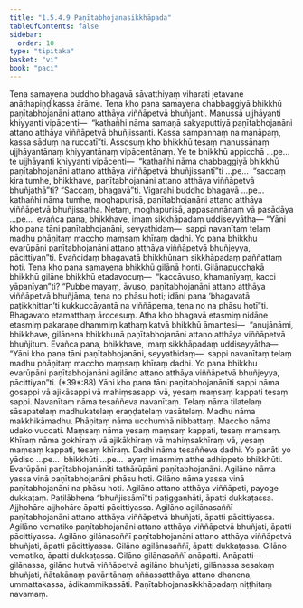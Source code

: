 ```yaml
---
title: "1.5.4.9 Paṇītabhojanasikkhāpada"
tableOfContents: false
sidebar:
  order: 10
type: "tipitaka"
basket: "vi"
book: "paci"
---
```



<DynamicBreadcrumb />

<Division number="257" book="paci">

<Paragraph number="824" book="paci">
Tena samayena buddho bhagavā sāvatthiyaṃ viharati jetavane anāthapiṇḍikassa ārāme. Tena kho pana samayena chabbaggiyā bhikkhū paṇītabhojanāni attano atthāya viññāpetvā bhuñjanti. Manussā ujjhāyanti khiyyanti vipācenti—  “kathañhi nāma samaṇā sakyaputtiyā paṇītabhojanāni attano atthāya viññāpetvā bhuñjissanti. Kassa sampannaṃ na manāpaṃ, kassa sāduṃ na ruccatī”ti.
</Paragraph>

<Paragraph number="825" book="paci">
Assosuṃ kho bhikkhū tesaṃ manussānaṃ ujjhāyantānaṃ khiyyantānaṃ vipācentānaṃ. Ye te bhikkhū appicchā …pe…  te ujjhāyanti khiyyanti vipācenti—  “kathañhi nāma chabbaggiyā bhikkhū paṇītabhojanāni attano atthāya viññāpetvā bhuñjissantī”ti …pe…  “saccaṃ kira tumhe, bhikkhave, paṇītabhojanāni attano atthāya viññāpetvā bhuñjathā”ti? “Saccaṃ, bhagavā”ti. Vigarahi buddho bhagavā …pe…  kathañhi nāma tumhe, moghapurisā, paṇītabhojanāni attano atthāya viññāpetvā bhuñjissatha. Netaṃ, moghapurisā, appasannānaṃ vā pasādāya …pe…  evañca pana, bhikkhave, imaṃ sikkhāpadaṃ uddiseyyātha—
</Paragraph>

<Paragraph number="826" book="paci">
<Emphasis>“Yāni kho pana tāni paṇītabhojanāni, seyyathidaṃ—  sappi navanītaṃ telaṃ madhu phāṇitaṃ maccho maṃsaṃ khīraṃ dadhi. Yo pana bhikkhu evarūpāni paṇītabhojanāni attano atthāya viññāpetvā bhuñjeyya, pācittiyan”</Emphasis>ti.
</Paragraph>

<Paragraph number="827" book="paci">
Evañcidaṃ bhagavatā bhikkhūnaṃ sikkhāpadaṃ paññattaṃ hoti.
</Paragraph>

</Division>
<Division number="258" book="paci">

<Paragraph number="828" book="paci">
Tena kho pana samayena bhikkhū gilānā honti. Gilānapucchakā bhikkhū gilāne bhikkhū etadavocuṃ—  “kaccāvuso, khamanīyaṃ, kacci yāpanīyan”ti? “Pubbe mayaṃ, āvuso, paṇītabhojanāni attano atthāya viññāpetvā bhuñjāma, tena no phāsu hoti; idāni pana ‘bhagavatā paṭikkhittan’ti kukkuccāyantā na viññāpema, tena no na phāsu hotī”ti. Bhagavato etamatthaṃ ārocesuṃ. Atha kho bhagavā etasmiṃ nidāne etasmiṃ pakaraṇe dhammiṃ kathaṃ katvā bhikkhū āmantesi—  “anujānāmi, bhikkhave, gilānena bhikkhunā paṇītabhojanāni attano atthāya viññāpetvā bhuñjituṃ. Evañca pana, bhikkhave, imaṃ sikkhāpadaṃ uddiseyyātha—
</Paragraph>

</Division>
<Division number="259" book="paci">

<Paragraph number="829" book="paci">
<Emphasis>“Yāni kho pana tāni paṇītabhojanāni, seyyathidaṃ—  sappi navanītaṃ telaṃ madhu phāṇitaṃ maccho maṃsaṃ khīraṃ dadhi. Yo pana bhikkhu evarūpāni paṇītabhojanāni agilāno attano atthāya viññāpetvā bhuñjeyya, pācittiyan”</Emphasis>ti. (*39*:<Emphasis>88</Emphasis>)
</Paragraph>

</Division>
<Division number="260" book="paci">

<Paragraph number="830" book="paci">
<Emphasis>Yāni kho pana tāni paṇītabhojanānī</Emphasis>ti <Emphasis>sappi</Emphasis> nāma gosappi vā ajikāsappi vā mahiṃsasappi vā, yesaṃ maṃsaṃ kappati tesaṃ sappi.
</Paragraph>

<Paragraph number="831" book="paci">
<Emphasis>Navanītaṃ</Emphasis> nāma tesaññeva navanītaṃ.
</Paragraph>

<Paragraph number="832" book="paci">
<Emphasis>Telaṃ</Emphasis> nāma tilatelaṃ sāsapatelaṃ madhukatelaṃ eraṇḍatelaṃ vasātelaṃ.
</Paragraph>

<Paragraph number="833" book="paci">
<Emphasis>Madhu</Emphasis> nāma makkhikāmadhu.
</Paragraph>

<Paragraph number="834" book="paci">
<Emphasis>Phāṇitaṃ</Emphasis> nāma ucchumhā nibbattaṃ.
</Paragraph>

<Paragraph number="835" book="paci">
<Emphasis>Maccho</Emphasis> nāma udako vuccati.
</Paragraph>

<Paragraph number="836" book="paci">
<Emphasis>Maṃsaṃ</Emphasis> nāma yesaṃ maṃsaṃ kappati, tesaṃ maṃsaṃ.
</Paragraph>

<Paragraph number="837" book="paci">
<Emphasis>Khīraṃ</Emphasis> nāma gokhīraṃ vā ajikākhīraṃ vā mahiṃsakhīraṃ vā, yesaṃ maṃsaṃ kappati, tesaṃ khīraṃ.
</Paragraph>

<Paragraph number="838" book="paci">
<Emphasis>Dadhi</Emphasis> nāma tesaññeva dadhi.
</Paragraph>

<Paragraph number="839" book="paci">
<Emphasis>Yo panā</Emphasis>ti yo yādiso …pe…  <Emphasis>bhikkhū</Emphasis>ti …pe…  ayaṃ imasmiṃ atthe adhippeto bhikkhūti.
</Paragraph>

<Paragraph number="840" book="paci">
<Emphasis>Evarūpāni paṇītabhojanānī</Emphasis>ti tathārūpāni paṇītabhojanāni.
</Paragraph>

<Paragraph number="841" book="paci">
<Emphasis>Agilāno</Emphasis> nāma yassa vinā paṇītabhojanāni phāsu hoti.
</Paragraph>

<Paragraph number="842" book="paci">
<Emphasis>Gilāno</Emphasis> nāma yassa vinā paṇītabhojanāni na phāsu hoti.
</Paragraph>

<Paragraph number="843" book="paci">
Agilāno attano atthāya viññāpeti, payoge dukkaṭaṃ. Paṭilābhena “bhuñjissāmī”ti paṭiggaṇhāti, āpatti dukkaṭassa. Ajjhohāre ajjhohāre āpatti pācittiyassa.
</Paragraph>

</Division>
<Division number="261" book="paci">

<Paragraph number="844" book="paci">
Agilāno agilānasaññī paṇītabhojanāni attano atthāya viññāpetvā bhuñjati, āpatti pācittiyassa. Agilāno vematiko paṇītabhojanāni attano atthāya viññāpetvā bhuñjati, āpatti pācittiyassa. Agilāno gilānasaññī paṇītabhojanāni attano atthāya viññāpetvā bhuñjati, āpatti pācittiyassa.
</Paragraph>

<Paragraph number="845" book="paci">
Gilāno agilānasaññī, āpatti dukkaṭassa. Gilāno vematiko, āpatti dukkaṭassa. Gilāno gilānasaññī anāpatti.
</Paragraph>

</Division>
<Division number="262" book="paci">

<Paragraph number="846" book="paci">
Anāpatti—  gilānassa, gilāno hutvā viññāpetvā agilāno bhuñjati, gilānassa sesakaṃ bhuñjati, ñātakānaṃ pavāritānaṃ aññassatthāya attano dhanena, ummattakassa, ādikammikassāti.

</Paragraph>
</Division>

<Paragraph number="847" type="center" book="paci">
Paṇītabhojanasikkhāpadaṃ niṭṭhitaṃ navamaṃ.
</Paragraph>